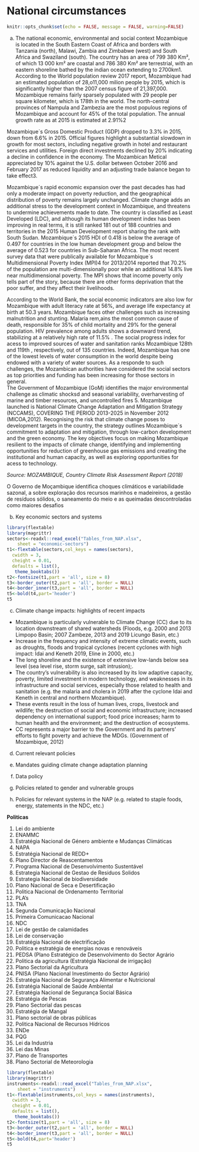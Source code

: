 # National circumstances

```r
knitr::opts_chunk$set(echo = FALSE, message = FALSE, warning=FALSE)
``` 

a.	The national economic, environmental and social context
Mozambique is located in the South Eastern Coast of Africa and borders with Tanzania (north), Malawi, Zambia and Zimbabwe (west) and South Africa and Swaziland (south). The country has an area of 799 380 Km², of which 13 000 km² are coastal and 786 380 Km² are terrestrial, with an eastern shoreline bathed by the indian ocean extending to 2700km1. According to the World population review 2017 report, Mozambique had an estimated population of 28,o11,000 milion people by 2015, which is significantly higher than the 2007 census figure of 21,397,000. Mozambique remains fairly sparsely populated with 29 people per square kilometer, which is 178th in the world. The north-central provinces of Nampula and Zambezia are the most populous regions of Mozambique and account for 45% of the total population. The annual growth rate as at 2015 is estimated at 2.91%2  

Mozambique´s Gross Domestic Product (GDP) dropped to 3.3% in 2015, down from 6.6% in 2015. Official figures highlight a substantial slowdown in growth for most sectors, including negative growth in hotel and restaurant services and utilities. Foreign direct investments declined by 20% indicating a decline in confidence in the economy. The Mozambican Metical appreciated by 10% against the U.S. dollar between October 2016 and February 2017 as reduced liquidity and an adjusting trade balance began to take effect3.

Mozambique´s rapid economic expansion over the past decades has had only a moderate impact on poverty reduction, and the geographical distribution of poverty remains largely unchanged. Climate change adds an additional stress to the development context in Mozambique, and threatens to undermine achievements made to date. The country is classified as Least Developed (LDC), and although its human development index has been improving in real terms, it is still ranked 181 out of 188 countries and territories in the 2015 Human Development report sharing the rank with South Sudan. Mozambique´s 2015 HDI of 0.418 is below the average of 0.497 for countries in the low human development group and below the average of 0.523 for countries in Sub-Saharan Africa. The most recent survey data that were publically available for Mozambique´s Multidimensional Poverty Index (MPI)4  for 2013/2014 reported that 70.2% of the population are multi-dimensionally poor while an additional 14.8%  live near multidimensional poverty. The MPI shows that income poverty only tells part of the story, because there are other forms deprivation that the poor suffer, and they affect their livelihoods.  

According to the World Bank, the social economic indicators are also low for Mozambique with adult literacy rate at 56%, and average life expectancy at birth at 50.3 years. Mozambique faces other challenges such as increasing malnutrition and stunting. Malaria rem,ains the most common cause of death, responsible for 35% of child mortality and 29% for the general population. HIV prevalence among adults shows a downward trend, stabilizing at a relatively high rate of 11.5% . The social progress index for acess to improved sources of water  and sanitation ranks Mozambique 128th and 119th , respectively, out of 135 countries. Indeed, Mozambique has one of the lowest levels of water consumption in the world despite being endowed with a variety of water sources. As a responde to such challenges, the Mozambican authorities have considered the social sectors as top priorities and funding has been increasing for those sectors in general.  
The Government of Mozambique (GoM) identifies the major environmental challenge as climatic shocksd and seasonal variability, overharvesting of marine and timber resources, and uncontrolled fires 5. Mozambique launched is National Climate Change Adaptation and Mitigation Strategy (NCCAMS), COVERING THE PERIOD 2013-2025 in November 2012 (MICOA,2012). Recognising the risk that climate change poses to development targets in the country, the strategy outlines Mozambique´s commitment to adaptation and mitigation, through low-carbon development and the green economy. The key objectives focus on making Mozambique resilient to the impacts of climate change, identifying and implementing opportunities for reduction of greenhouse gas emissions and creating the institutional and human capacity, as well as exploring opportunities for acess to technology.  

_Source: MOZAMBIQUE, Country Climate Risk Assessment Report (2018)_

<!-- Suggestion: include further information related to Mozambique's national circumstances. The SNC, for example, has a more comprehensive chapter on national circumstances and some information could be used for the NAP-->

O Governo de Moçambique identifica choques climáticos e variabilidade sazonal, a sobre exploração dos recursos marinhos e madeireiros, a gestão de resíduos sólidos, o saneamento do meio e as queimadas descontroladas como maiores desafios 

b.	Key economic sectors and systems

```r
library(flextable)
library(magrittr)
sectors<-readxl::read_excel("Tables_from_NAP.xlsx", 
    sheet = "economic-sectors")
t1<-flextable(sectors,col_keys = names(sectors),
  cwidth = 3,
  cheight = 0.01,
  defaults = list(),
   theme_booktabs())
t2<-fontsize(t1,part = 'all', size = 8)
t3<-border_outer(t2,part = 'all', border = NULL)
t4<-border_inner(t3,part = 'all', border = NULL)
t5<-bold(t4,part='header')
t5
```



c.	Climate change impacts: highlights of recent impacts

*	Mozambique is particularly vulnerable to Climate Change (CC) due to its location  downstream of shared watersheds (Floods,  e.g. 2000 and 2013 Limpopo Basin; 2007 Zambeze, 2013 and 2019 Licungo Basin, etc.)
*	Increase in the frequency and intensity of extreme climatic events, such as droughts, floods and tropical cyclones (recent cyclones with high impact: Idai and Keneth 2019, Eline in 2000, etc.)
*	The long shoreline and the existence of extensive low-lands below sea level (sea level rise, storm surge, salt intrusion);. 
*	The country’s vulnerability is also increased by its low adaptive capacity, poverty, limited investment in modern technology, and weaknesses in its infrastructure and social services, especially those related to health and sanitation (e.g. the malaria and cholera in 2019 after the cyclone Idai and Keneth in central and northern Mozambique). 
*	These events result in the loss of human lives, crops, livestock and wildlife; the destruction of social and economic infrastructure; increased dependency on international support; food price increases; harm to human health and the environment; and the destruction of ecosystems. 
*	CC represents a major barrier to the Government and its partners’ efforts to fight poverty and achieve the MDGs. (Government of Mozambique, 2012)  

d.	Current relevant policies
<!--Note: there are other topics in the document for relevant policies, plans and strategies (page 12 and 54)-->

a.	Mandates guiding climate change adaptation planning
b.	Data policy
c.	Policies related to gender and vulnerable groups
d.	Policies for relevant systems in the NAP (e.g. related to staple foods, energy, statements in the NDC, etc.)


__Politicas__

1.	Lei do ambiente
2.	ENAMMC
3.	Estratégia Nacional de Género ambiente e Mudanças Climáticas
4.	NAPA 
5.	Estratégia Nacional de REDD+
6.	Plano Director de Reascentamentos
7.	Programa Nacional de Desenvolvimento Sustentável
8.	Estrategia Nacional de Gestao de Residuos Solidos
9.	Estrategia Nacional de biodiversidade
10.	Plano Nacional de Seca e Desertificação
11.	Politica Nacional de Ordenamento Territorial
12.	PLA’s
13.	TNA
14.	Segunda Comunicação Nacional
15.	Primeira Comunicacao Nacional
16.	NDC
17.	Lei de gestão de calamidades
18.	Lei de conservação
19.	Estratégia Nacional de electrificação
20.	Politica e estratégia de energias novas e renováveis
21.	PEDSA (Plano Estratégico de Desenvolvimento do Sector Agrário 
22.	Politica da agricultura (Estratégia Nacional de irrigação)
23.	Plano Sectorial da Agricultura 
24.	PNISA (Plano Nacional Investimento do Sector Agrário)
25.	Estratégia Nacional de Segurança Alimentar e Nutricional
26.	Estratégia Nacional de Saúde Ambiental
27.	Estratégia Nacional de Segurança Social Básica
28.	Estratégia de Pescas
29.	Plano Sectorial das pescas
30.	Estratégia de Mangal
31.	Plano sectorial de obras públicas
32.	Politica Nacional de Recursos Hídricos
33.	ENDe
34.	PQG
35.	Lei da Industria
36.	Lei das Minas
37.	Plano de Transportes
38.	Plano Sectorial de Meteorologia

```r
library(flextable)
library(magrittr)
instruments<-readxl::read_excel("Tables_from_NAP.xlsx", 
    sheet = "instruments")
t1<-flextable(instruments,col_keys = names(instruments),
  cwidth = 3,
  cheight = 0.01,
  defaults = list(),
   theme_booktabs())
t2<-fontsize(t1,part = 'all', size = 8)
t3<-border_outer(t2,part = 'all', border = NULL)
t4<-border_inner(t3,part = 'all', border = NULL)
t5<-bold(t4,part='header')
t5
```
